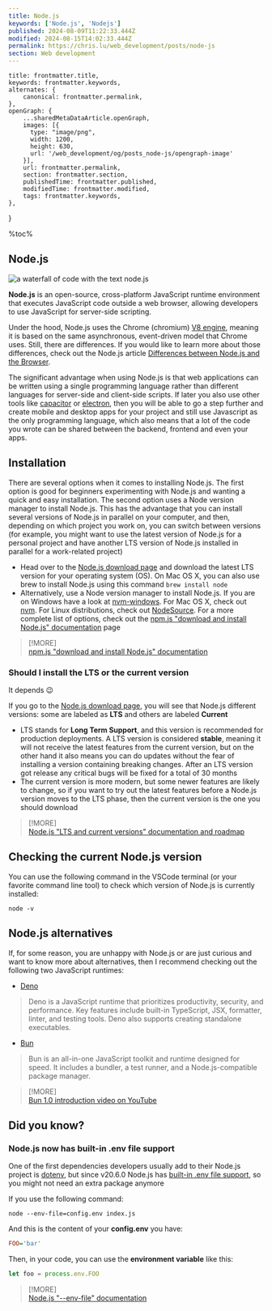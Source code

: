 ```yaml
---
title: Node.js
keywords: ['Node.js', 'Nodejs']
published: 2024-08-09T11:22:33.444Z
modified: 2024-08-15T14:02:33.444Z
permalink: https://chris.lu/web_development/posts/node-js
section: Web development
---
```



    title: frontmatter.title,
    keywords: frontmatter.keywords,
    alternates: {
        canonical: frontmatter.permalink,
    },
    openGraph: {
        ...sharedMetaDataArticle.openGraph,
        images: [{
          type: "image/png",
          width: 1200,
          height: 630,
          url: '/web_development/og/posts_node-js/opengraph-image'
        }],
        url: frontmatter.permalink,
        section: frontmatter.section,
        publishedTime: frontmatter.published,
        modifiedTime: frontmatter.modified,
        tags: frontmatter.keywords,
    },
}

%toc%

<article>

# Node.js

![a waterfall of code with the text node.js](../../../../public/assets/images/app/web_development/posts/node-js/banner.png '{ banner }')

**Node.js** is an open-source, cross-platform JavaScript runtime environment that executes JavaScript code outside a web browser, allowing developers to use JavaScript for server-side scripting.

Under the hood, Node.js uses the Chrome (chromium) [V8 engine](https://nodejs.org/en/learn/getting-started/the-v8-javascript-engine), meaning it is based on the same asynchronous, event-driven model that Chrome uses. Still, there are differences. If you would like to learn more about those differences, check out the Node.js article [Differences between Node.js and the Browser](https://nodejs.org/en/learn/getting-started/differences-between-nodejs-and-the-browser).

The significant advantage when using Node.js is that web applications can be written using a single programming language rather than different languages for server-side and client-side scripts. If later you also use other tools like [capacitor](https://capacitorjs.com/) or [electron](https://www.electronjs.org/), then you will be able to go a step further and create mobile and desktop apps for your project and still use Javascript as the only programming language, which also means that a lot of the code you wrote can be shared between the backend, frontend and even your apps.

## Installation

There are several options when it comes to installing Node.js. The first option is good for beginners experimenting with Node.js and wanting a quick and easy installation. The second option uses a Node version manager to install Node.js. This has the advantage that you can install several versions of Node.js in parallel on your computer, and then, depending on which project you work on, you can switch between versions (for example, you might want to use the latest version of Node.js for a personal project and have another LTS version of Node.js installed in parallel for a work-related project)

* Head over to the [Node.js download page](https://nodejs.org/en/download) and download the latest LTS version for your operating system (OS). On Mac OS X, you can also use brew to install Node.js using this command `brew install node`
* Alternatively, use a Node version manager to install Node.js. If you are on Windows have a look at [nvm-windows](https://github.com/coreybutler/nvm-windows). For Mac OS X, check out [nvm](https://github.com/nvm-sh/nvm). For Linux distributions, check out [NodeSource](https://github.com/nodesource/distributions). For a more complete list of options, check out the [npm.js "download and install Node.js" documentation](https://docs.npmjs.com/downloading-and-installing-node-js-and-npm/) page

> [!MORE]  
> [npm.js "download and install Node.js" documentation](https://docs.npmjs.com/downloading-and-installing-node-js-and-npm)  

### Should I install the LTS or the current version

It depends 😉

If you go to the [Node.js download page](https://nodejs.org/en/download), you will see that Node.js different versions: some are labeled as **LTS** and others are labeled **Current**

* LTS stands for **Long Term Support**, and this version is recommended for production deployments. A LTS version is considered **stable**, meaning it will not receive the latest features from the current version, but on the other hand it also means you can do updates without the fear of installing a version containing breaking changes. After an LTS version got release any critical bugs will be fixed for a total of 30 months
* The current version is more modern, but some newer features are likely to change, so if you want to try out the latest features before a Node.js version moves to the LTS phase, then the current version is the one you should download

> [!MORE]  
> [Node.js "LTS and current versions" documentation and roadmap](https://nodejs.org/en/about/previous-releases)  

## Checking the current Node.js version

You can use the following command in the VSCode terminal (or your favorite command line tool) to check which version of Node.js is currently installed:

```shell
node -v
```

## Node.js alternatives

If, for some reason, you are unhappy with Node.js or are just curious and want to know more about alternatives, then I recommend checking out the following two JavaScript runtimes:

* [Deno](https://deno.com/)

> Deno is a JavaScript runtime that prioritizes productivity, security, and performance. Key features include built-in TypeScript, JSX, formatter, linter, and testing tools. Deno also supports creating standalone executables.

* [Bun](https://bun.sh/)

> Bun is an all-in-one JavaScript toolkit and runtime designed for speed. It includes a bundler, a test runner, and a Node.js-compatible package manager.

> [!MORE]  
> [Bun 1.0 introduction video on YouTube](https://www.youtube.com/watch?v=BsnCpESUEqM)  

## Did you know?

### Node.js now has built-in .env file support

One of the first dependencies developers usually add to their Node.js project is [dotenv](https://www.npmjs.com/package/dotenv), but since v20.6.0 Node.js has [built-in .env file support](https://github.com/nodejs/node/blob/main/doc/changelogs/CHANGELOG_V20.md#built-in-env-file-support), so you might not need an extra package anymore

If you use the following command:

```shell
node --env-file=config.env index.js
```

And this is the content of your **config.env** you have:

```ini
FOO='bar'
```

Then, in your code, you can use the **environment variable** like this:

```js
let foo = process.env.FOO
```

> [!MORE]  
> [Node.js "--env-file" documentation](https://nodejs.org/docs/latest/api/cli.html#--env-fileconfig)  

</article>
